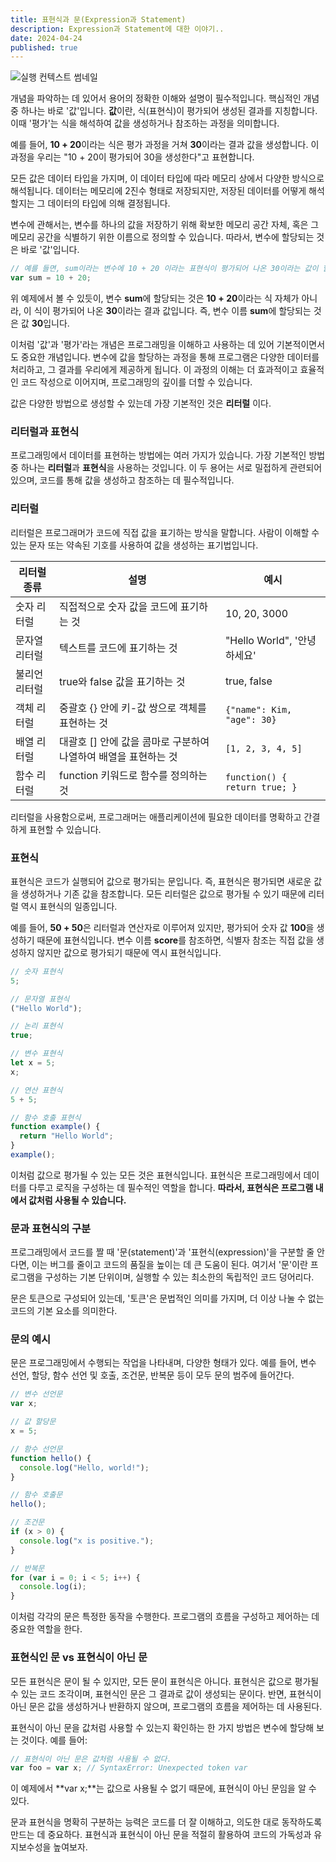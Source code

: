 ```yaml
---
title: 표현식과 문(Expression과 Statement)
description: Expression과 Statement에 대한 이야기..
date: 2024-04-24
published: true
---
```


![실행 컨텍스트 썸네일](https://github.com/thdtjdgml415/next-blog/blob/main/public/static/expression.jpg?raw=true)

개념을 파악하는 데 있어서 용어의 정확한 이해와 설명이 필수적입니다. 핵심적인 개념 중 하나는 바로 '값'입니다. **값**이란, 식(표현식)이 평가되어 생성된 결과를 지칭합니다. 이때 '평가'는 식을 해석하여 값을 생성하거나 참조하는 과정을 의미합니다.

예를 들어, **10 + 20**이라는 식은 평가 과정을 거쳐 **30**이라는 결과 값을 생성합니다. 이 과정을 우리는 "10 + 20이 평가되어 30을 생성한다"고 표현합니다.

모든 값은 데이터 타입을 가지며, 이 데이터 타입에 따라 메모리 상에서 다양한 방식으로 해석됩니다. 데이터는 메모리에 2진수 형태로 저장되지만, 저장된 데이터를 어떻게 해석할지는 그 데이터의 타입에 의해 결정됩니다.

변수에 관해서는, 변수를 하나의 값을 저장하기 위해 확보한 메모리 공간 자체, 혹은 그 메모리 공간을 식별하기 위한 이름으로 정의할 수 있습니다. 따라서, 변수에 할당되는 것은 바로 '값'입니다.

```jsx showLineNumbers
// 예를 들면, sum이라는 변수에 10 + 20 이라는 표현식이 평가되어 나온 30이라는 값이 할당됩니다.
var sum = 10 + 20;
```

위 예제에서 볼 수 있듯이, 변수 **sum**에 할당되는 것은 **10 + 20**이라는 식 자체가 아니라, 이 식이 평가되어 나온 **30**이라는 결과 값입니다. 즉, 변수 이름 **sum**에 할당되는 것은 값 **30**입니다.

이처럼 '값'과 '평가'라는 개념은 프로그래밍을 이해하고 사용하는 데 있어 기본적이면서도 중요한 개념입니다. 변수에 값을 할당하는 과정을 통해 프로그램은 다양한 데이터를 처리하고, 그 결과를 우리에게 제공하게 됩니다. 이 과정의 이해는 더 효과적이고 효율적인 코드 작성으로 이어지며, 프로그래밍의 깊이를 더할 수 있습니다.

값은 다양한 방법으로 생성할 수 있는데 가장 기본적인 것은 **리터럴** 이다.

### **리터럴과 표현식**

프로그래밍에서 데이터를 표현하는 방법에는 여러 가지가 있습니다. 가장 기본적인 방법 중 하나는 **리터럴**과 **표현식**을 사용하는 것입니다. 이 두 용어는 서로 밀접하게 관련되어 있으며, 코드를 통해 값을 생성하고 참조하는 데 필수적입니다.

### 리터럴

리터럴은 프로그래머가 코드에 직접 값을 표기하는 방식을 말합니다. 사람이 이해할 수 있는 문자 또는 약속된 기호를 사용하여 값을 생성하는 표기법입니다.

| 리터럴 종류   | 설명                                                            | 예시                          |
| ------------- | --------------------------------------------------------------- | ----------------------------- |
| 숫자 리터럴   | 직접적으로 숫자 값을 코드에 표기하는 것                         | 10, 20, 3000                  |
| 문자열 리터럴 | 텍스트를 코드에 표기하는 것                                     | "Hello World", '안녕하세요'   |
| 불리언 리터럴 | true와 false 값을 표기하는 것                                   | true, false                   |
| 객체 리터럴   | 중괄호 {} 안에 키-값 쌍으로 객체를 표현하는 것                  | `{"name": Kim, "age": 30}`    |
| 배열 리터럴   | 대괄호 [] 안에 값을 콤마로 구분하여 나열하여 배열을 표현하는 것 | `[1, 2, 3, 4, 5]`             |
| 함수 리터럴   | function 키워드로 함수를 정의하는 것                            | `function() { return true; }` |

리터럴을 사용함으로써, 프로그래머는 애플리케이션에 필요한 데이터를 명확하고 간결하게 표현할 수 있습니다.

### 표현식

표현식은 코드가 실행되어 값으로 평가되는 문입니다. 즉, 표현식은 평가되면 새로운 값을 생성하거나 기존 값을 참조합니다. 모든 리터럴은 값으로 평가될 수 있기 때문에 리터럴 역시 표현식의 일종입니다.

예를 들어, **50 + 50**은 리터럴과 연산자로 이루어져 있지만, 평가되어 숫자 값 **100**을 생성하기 때문에 표현식입니다. 변수 이름 **score**를 참조하면, 식별자 참조는 직접 값을 생성하지 않지만 값으로 평가되기 때문에 역시 표현식입니다.

```jsx showLineNumbers
// 숫자 표현식
5;

// 문자열 표현식
("Hello World");

// 논리 표현식
true;

// 변수 표현식
let x = 5;
x;

// 연산 표현식
5 + 5;

// 함수 호출 표현식
function example() {
  return "Hello World";
}
example();
```

이처럼 값으로 평가될 수 있는 모든 것은 표현식입니다. 표현식은 프로그래밍에서 데이터를 다루고 로직을 구성하는 데 필수적인 역할을 합니다. **따라서, 표현식은 프로그램 내에서 값처럼 사용될 수 있습니다.**

### **문과 표현식의 구분**

프로그래밍에서 코드를 짤 때 '문(statement)'과 '표현식(expression)'을 구분할 줄 안다면, 이는 버그를 줄이고 코드의 품질을 높이는 데 큰 도움이 된다. 여기서 '문'이란 프로그램을 구성하는 기본 단위이며, 실행할 수 있는 최소한의 독립적인 코드 덩어리다.

문은 토큰으로 구성되어 있는데, '토큰'은 문법적인 의미를 가지며, 더 이상 나눌 수 없는 코드의 기본 요소를 의미한다.

### **문의 예시**

문은 프로그래밍에서 수행되는 작업을 나타내며, 다양한 형태가 있다. 예를 들어, 변수 선언, 할당, 함수 선언 및 호출, 조건문, 반복문 등이 모두 문의 범주에 들어간다.

```jsx showLineNumbers
// 변수 선언문
var x;

// 값 할당문
x = 5;

// 함수 선언문
function hello() {
  console.log("Hello, world!");
}

// 함수 호출문
hello();

// 조건문
if (x > 0) {
  console.log("x is positive.");
}

// 반복문
for (var i = 0; i < 5; i++) {
  console.log(i);
}
```

이처럼 각각의 문은 특정한 동작을 수행한다. 프로그램의 흐름을 구성하고 제어하는 데 중요한 역할을 한다.

### **표현식인 문 vs 표현식이 아닌 문**

모든 표현식은 문이 될 수 있지만, 모든 문이 표현식은 아니다. 표현식은 값으로 평가될 수 있는 코드 조각이며, 표현식인 문은 그 결과로 값이 생성되는 문이다. 반면, 표현식이 아닌 문은 값을 생성하거나 반환하지 않으며, 프로그램의 흐름을 제어하는 데 사용된다.

표현식이 아닌 문을 값처럼 사용할 수 있는지 확인하는 한 가지 방법은 변수에 할당해 보는 것이다. 예를 들어:

```jsx showLineNumbers
// 표현식이 아닌 문은 값처럼 사용될 수 없다.
var foo = var x; // SyntaxError: Unexpected token var
```

이 예제에서 **var x;**는 값으로 사용될 수 없기 때문에, 표현식이 아닌 문임을 알 수 있다.

문과 표현식을 명확히 구분하는 능력은 코드를 더 잘 이해하고, 의도한 대로 동작하도록 만드는 데 중요하다. 표현식과 표현식이 아닌 문을 적절히 활용하여 코드의 가독성과 유지보수성을 높여보자.

